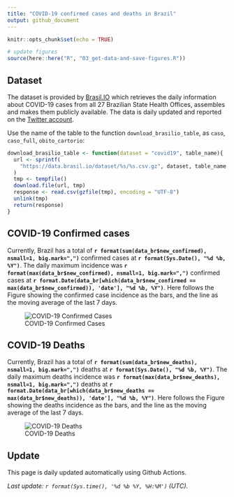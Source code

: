```yaml
---
title: "COVID-19 confirmed cases and deaths in Brazil"
output: github_document
---
```


```r
knitr::opts_chunk$set(echo = TRUE)

# update figures
source(here::here("R", "03_get-data-and-save-figures.R"))
```

## Dataset

The dataset is provided by [Brasil.IO](https://brasil.io) which retrieves the daily information about COVID-19 cases from all 27 Brazilian State Health Offices, assembles and makes them publicly available. The data is daily updated and reported on the [Twitter account](https://twitter.com/brasil_io).

Use the name of the table to the function `download_brasilio_table`, as `caso`, `caso_full`, `obito_cartorio`:

```r
download_brasilio_table <- function(dataset = "covid19", table_name){
  url <- sprintf(
    "https://data.brasil.io/dataset/%s/%s.csv.gz", dataset, table_name
  )
  tmp <- tempfile()
  download.file(url, tmp)
  response <- read.csv(gzfile(tmp), encoding = "UTF-8")
  unlink(tmp)
  return(response)
}

```


## COVID-19 Confirmed cases

Currently, Brazil has a total of **`r format(sum(data_br$new_confirmed), nsmall=1, big.mark=",")`** confirmed cases at **`r format(Sys.Date(), "%d %b, %Y")`**. The daily maximum incidence was **`r format(max(data_br$new_confirmed), nsmall=1, big.mark=",")`** confirmed cases at **`r format.Date(data_br[which(data_br$new_confirmed == max(data_br$new_confirmed)), 'date'], "%d %b, %Y")`**. Here follows the Figure showing the confirmed case incidence as the bars, and the line as the moving average of the last 7 days.

![COVID-19 Confirmed Cases](figures/confirmed.png)

## COVID-19 Deaths

Currently, Brazil has a total of **`r format(sum(data_br$new_deaths), nsmall=1, big.mark=",")`** deaths at **`r format(Sys.Date(), "%d %b, %Y")`**. The daily maximum deaths incidence was **`r format(max(data_br$new_deaths), nsmall=1, big.mark=",")`** deaths at **`r format.Date(data_br[which(data_br$new_deaths == max(data_br$new_deaths)), 'date'], "%d %b, %Y")`**. Here follows the Figure showing the deaths incidence as the bars, and the line as the moving average of the last 7 days.

![COVID-19 Deaths](figures/deaths.png)


## Update

This page is daily updated automatically using Github Actions. 

*Last update: `r format(Sys.time(), '%d %b %Y, %H:%M')` (UTC).*


